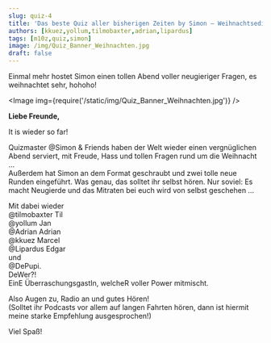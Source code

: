 ```yaml
---
slug: quiz-4
title: 'Das beste Quiz aller bisherigen Zeiten by Simon – Weihnachtsedition'
authors: [kkuez,yollum,tilmobaxter,adrian,lipardus]
tags: [m10z,quiz,simon]
image: /img/Quiz_Banner_Weihnachten.jpg
draft: false
---
```



Einmal mehr hostet Simon einen tollen Abend voller neugieriger Fragen, es weihnachtet sehr, hohoho!

<Image img={require('/static/img/Quiz_Banner_Weihnachten.jpg')} />

<!--truncate-->

**Liebe Freunde,**

It is wieder so far!

Quizmaster @Simon & Friends haben der Welt wieder einen vergnüglichen Abend serviert, mit Freude, Hass und tollen Fragen rund um die Weihnacht …  
Außerdem hat Simon an dem Format geschraubt und zwei tolle neue Runden eingeführt. Was genau, das solltet ihr selbst hören. Nur soviel: Es macht Neugierde und das Mitraten bei euch wird von selbst geschehen …

Mit dabei wieder  
@tilmobaxter Til  
@yollum Jan  
@Adrian Adrian  
@kkuez Marcel  
@Lipardus Edgar  
und  
@DePupi.  
DeWer?!  
EinE ÜberraschungsgastIn, welcheR voller Power mitmischt.  

Also Augen zu, Radio an und gutes Hören!  
(Solltet ihr Podcasts vor allem auf langen Fahrten hören, dann ist hiermit meine starke Empfehlung ausgesprochen!)

Viel Spaß!

<ReactPlayer
    width="100%"
    height="50px"
    controls
    url='https://m10z.picnotes.de/Quiz/m10z_quiz_4.mp3'
/>
